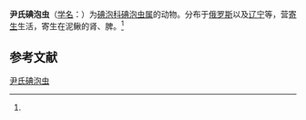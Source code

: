{{Speciesbox
| name = 尹氏碘泡虫
| status = 
| status_system = 
| image = 
| genus = Myxobolus
| species = yini
| authority = (Schulman, 1962)<ref name='id9585'>{{cite web| url =http://www.bioinfo.cn/db05/BjdwSpecies.php?action=view&id=9585| title =尹氏碘泡虫| work =《中国动物物种编目数据库》| publisher =中国科学院微生物研究所| author =中国科学院动物研究所| accessdate =2009-04-16| deadurl =yes| archiveurl =https://web.archive.org/web/20160305094945/http://www.bioinfo.cn/db05/BjdwSpecies.php?action=view&id=9585| archivedate =2016-03-05}}</ref>
}}

'''尹氏碘泡虫'''（[[学名|学名]]：{{lang|la|''Myxobolus yini''}}）为[[碘泡科|碘泡科]][[碘泡虫属|碘泡虫属]]的动物。分布于[[俄罗斯|俄罗斯]]以及[[辽宁|辽宁]]等，营[[寄生|寄生]]生活，寄生在泥鳅的肾、脾。<ref name='id9585'/>

== 参考文献 ==
{{reflist}}

{{Wikispecies|Myxobolus yini}}

[[Category:碘泡虫属|尹氏碘泡虫]]


{{Cnidarian-stub}}